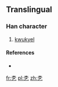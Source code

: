 ==Translingual==

===Han character===
{{Han char|rn=75|rad=木|as=01|sn=5|four=|canj=DN,XDN|ids=⿱木乙}}

# [[kwukyel]]

====References====
* {{Han ref|kx=0509.121|dj=0893.031|hdz=21153.011|uh=6730|ud=26416}}

[[fr:朰]]
[[pl:朰]]
[[zh:朰]]